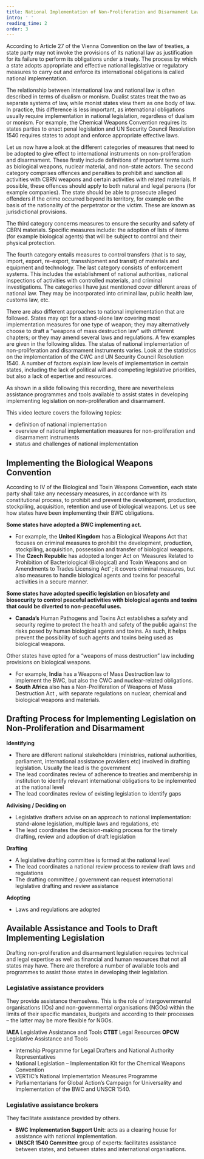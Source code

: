 ```yaml
---
title: National Implementation of Non-Proliferation and Disarmament Law
intro: ' '
reading_time: 2
order: 3
---
```


<Figure size="medium" src="signing_large.jpg" caption="" credit="Dean Calma / [IAEA](https://flic.kr/p/9yKgoD)" license="cc-by-sa-2" alt="Two men in suits sit at a conference table and sign documents. A bystander watches. "></Figure>

<LectureVideo smil="lu17/lu17_vl3-1.smil" poster="https://nonproliferation-elearning.eu/learningunits/disarmament-law/vid/lu17_vl3-1.jpg" subtitles="https://nonproliferation-elearning.eu/learningunits/disarmament-law/vid/lu17_vl3-1.vtt" provider="video-stream">

According to Article 27 of the Vienna Convention on the law of treaties, a state party may not invoke the provisions of its national law as justification for its failure to perform its obligations under a treaty. The process by which a state adopts appropriate and effective national legislative or regulatory measures to carry out and enforce its international obligations is called national implementation.

The relationship between international law and national law is often described in terms of dualism or monism. Dualist states treat the two as separate systems of law, while monist states view them as one body of law. In practice, this difference is less important, as international obligations usually require implementation in national legislation, regardless of dualism or monism.
For example, the Chemical Weapons Convention requires its states parties to enact penal legislation and UN Security Council Resolution 1540 requires states to adopt and enforce appropriate effective laws.

Let us now have a look at the different categories of measures that need to be adopted to give effect to international instruments on non-proliferation and disarmament. These firstly include definitions of important terms such as biological weapons, nuclear material, and non-state actors.
The second category comprises offences and penalties to prohibit and sanction all activities with CBRN weapons and certain activities with related materials. If possible, these offences should apply to both natural and legal persons (for example companies). The state should be able to prosecute alleged offenders if the crime occurred beyond its territory, for example on the basis of the nationality of the perpetrator or the victim. These are known as jurisdictional provisions.

The third category concerns measures to ensure the security and safety of CBRN materials. Specific measures include: the adoption of lists of items (for example biological agents) that will be subject to control and their physical protection.

The fourth category entails measures to control transfers (that is to say, import, export, re-export, transshipment and transit) of materials and equipment and technology.
The last category consists of enforcement systems. This includes the establishment of national authorities, national inspections of activities with controlled materials, and criminal investigations.
The categories I have just mentioned cover different areas of national law. They may be incorporated into criminal law, public health law, customs law, etc.

There are also different approaches to national implementation that are followed. States may opt for a stand-alone law covering most implementation measures for one type of weapon; they may alternatively choose to draft a “weapons of mass destruction law” with different chapters; or they may amend several laws and regulations. A few examples are given in the following slides.
The status of national implementation of non-proliferation and disarmament instruments varies. Look at the statistics on the implementation of the CWC and UN Security Council Resolution 1540. A number of factors explain low levels of implementation in certain states, including the lack of political will and competing legislative priorities, but also a lack of expertise and resources.

As shown in a slide following this recording, there are nevertheless assistance programmes and tools available to assist states in developing implementing legislation on non-proliferation and disarmament.

</LectureVideo>

This video lecture covers the following topics:

- definition of national implementation
- overview of national implementation measures for non-proliferation and disarmament instruments
- status and challenges of national implementation

## Implementing the Biological Weapons Convention

According to IV of the Biological and Toxin Weapons Convention, each state party shall take any necessary measures, in accordance with its constitutional process, to prohibit and prevent the development, production, stockpiling, acquisition, retention and use of biological weapons. Let us see how states have been implementing their BWC obligations.

**Some states have adopted a BWC implementing act.**

- For example, the **United Kingdom** has a Biological Weapons Act that focuses on criminal measures to prohibit the development, production, stockpiling, acquisition, possession and transfer of biological weapons.
- The **Czech Republic** has adopted a longer Act on ‘Measures Related to Prohibition of Bacteriological (Biological) and Toxin Weapons and on Amendments to Trades Licensing Act’ ; it covers criminal measures, but also measures to handle biological agents and toxins for peaceful activities in a secure manner.

**Some states have adopted specific legislation on biosafety and biosecurity to control peaceful activities with biological agents and toxins that could be diverted to non-peaceful uses.**

- **Canada’s** Human Pathogens and Toxins Act establishes a safety and security regime to protect the health and safety of the public against the risks posed by human biological agents and toxins. As such, it helps prevent the possibility of such agents and toxins being used as biological weapons.

Other states have opted for a “weapons of mass destruction” law including provisions on biological weapons.

- For example, **India** has a Weapons of Mass Destruction law to implement the BWC, but also the CWC and nuclear-related obligations.
- **South Africa** also has a Non-Proliferation of Weapons of Mass Destruction Act , with separate regulations on nuclear, chemical and biological weapons and materials.

## Drafting Process for Implementing Legislation on Non-Proliferation and Disarmament

**Identifying**

- There are different national stakeholders (ministries, national authorities, parliament, international assistance providers etc) involved in drafting legislation. Usually the lead is the government
- The lead coordinates review of adherence to treaties and membership in institution to identify relevant international obligations to be inplemented at the national level
- The lead coordinates review of existing legislation to identify gaps

**Adivising / Deciding on**

- Legislative drafters advise on an approach to national implementation: stand-alone legislation, multiple laws and regulations, etc
- The lead coordinates the decision-making process for the timely drafting, review and adoption of draft legislation

**Drafting**

- A legislative drafting committee is formed at the national level
- The lead coordinates a national review process to review draft laws and regulations
- The drafting committee / government can request international legislative drafting and review assistance

**Adopting**

- Laws and regulations are adopted

## Available Assistance and Tools to Draft Implementing Legislation

Drafting non-proliferation and disarmament legislation requires technical and legal expertise as well as financial and human resources that not all states may have. There are therefore a number of available tools and programmes to assist those states in developing their legislation.

<Figure size="leftMargin" src="guide.png" caption="Find the [complete guide here](https://www.vertic.org/media/assets/nim_docs/NIM%20Tools%20(Guides%20Handbooks)/UNSCR_1540_NIM_GUIDE_EN_feb2014.pdf)." credit="VERTIC" license="pd" alt="The title page of the VERTIC document says: 'Legislative Guide to National Implementation of UN Security Resolution 1540 (2004)'"></Figure>

### Legislative assistance providers

They provide assistance themselves. This is the role of intergovernmental organisations (IOs) and non-governmental organisations (NGOs) within the limits of their specific mandates, budgets and according to their processes – the latter may be more flexible for NGOs.

**IAEA** Legislative Assistance and Tools
**CTBT** Legal Resources
**OPCW** Legislative Assistance and Tools

- Internship Programme for Legal Drafters and National Authority Representatives
- National Legislation – Implementation Kit for the Chemical Weapons Convention
- VERTIC’s National Implementation Measures Programme
- Parliamentarians for Global Action’s Campaign for Universality and Implementation of the BWC and UNSCR 1540.

### Legislative assistance brokers

They facilitate assistance provided by others.

- **BWC Implementation Support Unit**: acts as a clearing house for assistance with national implementation.
- **UNSCR 1540 Committee** group of experts: facilitates assistance between states, and between states and international organisations.
